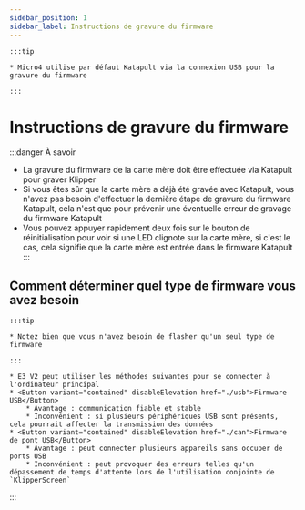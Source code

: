 ```yaml
---
sidebar_position: 1
sidebar_label: Instructions de gravure du firmware
---
```


    :::tip

    * Micro4 utilise par défaut Katapult via la connexion USB pour la gravure du firmware

    :::

# Instructions de gravure du firmware

:::danger À savoir
* La gravure du firmware de la carte mère doit être effectuée via Katapult pour graver Klipper
* Si vous êtes sûr que la carte mère a déjà été gravée avec Katapult, vous n'avez pas besoin d'effectuer la dernière étape de gravure du firmware Katapult, cela n'est que pour prévenir une éventuelle erreur de gravage du firmware Katapult
* Vous pouvez appuyer rapidement deux fois sur le bouton de réinitialisation pour voir si une LED clignote sur la carte mère, si c'est le cas, cela signifie que la carte mère est entrée dans le firmware Katapult
:::

## Comment déterminer quel type de firmware vous avez besoin

    :::tip

    * Notez bien que vous n'avez besoin de flasher qu'un seul type de firmware

    :::
    
    * E3 V2 peut utiliser les méthodes suivantes pour se connecter à l'ordinateur principal
    * <Button variant="contained" disableElevation href="./usb">Firmware USB</Button>
        * Avantage : communication fiable et stable
        * Inconvénient : si plusieurs périphériques USB sont présents, cela pourrait affecter la transmission des données
    * <Button variant="contained" disableElevation href="./can">Firmware de pont USB</Button>
        * Avantage : peut connecter plusieurs appareils sans occuper de ports USB
        * Inconvénient : peut provoquer des erreurs telles qu'un dépassement de temps d'attente lors de l'utilisation conjointe de `KlipperScreen`
:::
